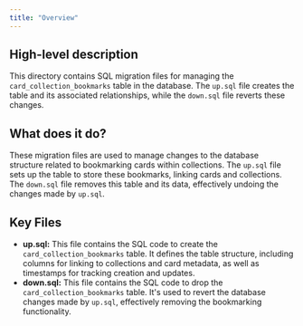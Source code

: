 ```yaml
---
title: "Overview"
---
```


## High-level description
This directory contains SQL migration files for managing the `card_collection_bookmarks` table in the database. The `up.sql` file creates the table and its associated relationships, while the `down.sql` file reverts these changes.

## What does it do?
These migration files are used to manage changes to the database structure related to bookmarking cards within collections. The `up.sql` file sets up the table to store these bookmarks, linking cards and collections. The `down.sql` file removes this table and its data, effectively undoing the changes made by `up.sql`.

## Key Files
- **up.sql:** This file contains the SQL code to create the `card_collection_bookmarks` table. It defines the table structure, including columns for linking to collections and card metadata, as well as timestamps for tracking creation and updates.
- **down.sql:** This file contains the SQL code to drop the `card_collection_bookmarks` table. It's used to revert the database changes made by `up.sql`, effectively removing the bookmarking functionality. 
